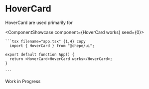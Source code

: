 

# HoverCard

HoverCard are used primarily for

<ComponentShowcase component={<HoverCard>HoverCard works</HoverCard>} seed={0}>
   <div>

    ```tsx filename="app.tsx" {1,4} copy
      import { HoverCard } from "@chepe/ui";

    export default function App() {
      return <HoverCard>HoverCard works</HoverCard>;
    }

    ```

  </div>
</ComponentShowcase>

<Callout emoji="⚠️" type="warning">
  Work in Progress
</Callout>
